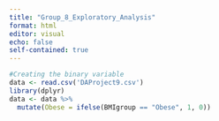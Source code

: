 ```yaml
---
title: "Group_8_Exploratory_Analysis"
format: html
editor: visual
echo: false
self-contained: true
---
```


```r
#Creating the binary variable
data <- read.csv('DAProject9.csv')
library(dplyr)
data <- data %>%
  mutate(Obese = ifelse(BMIgroup == "Obese", 1, 0))
```
